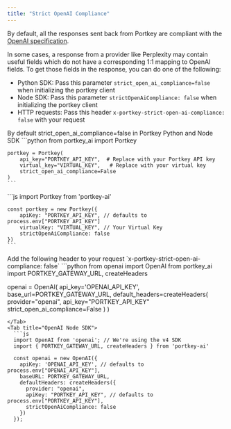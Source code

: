```yaml
---
title: "Strict OpenAI Compliance"
---
```


By default, all the responses sent back from Portkey are compliant with the [OpenAI specification](https://platform.openai.com/docs/api-reference/chat/create).

In some cases, a response from a provider like Perplexity may contain useful fields which do not have a corresponding 1:1 mapping to OpenAI fields.
To get those fields in the response, you can do one of the following:
- Python SDK: Pass this parameter `strict_open_ai_compliance=false` when initializing the portkey client
- Node SDK: Pass this parameter `strictOpenAiCompliance: false` when initializing the portkey client
- HTTP requests: Pass this header `x-portkey-strict-open-ai-compliance: false` with your request


<Note>
  By default strict_open_ai_compliance=false in Portkey Python and Node SDK
</Note>

<Tabs>
  <Tab title="Python SDK">
    ```python
    from portkey_ai import Portkey

    portkey = Portkey(
        api_key="PORTKEY_API_KEY",  # Replace with your Portkey API key
        virtual_key="VIRTUAL_KEY",   # Replace with your virtual key
        strict_open_ai_compliance=False
    )
    ```
  </Tab>
  <Tab title="Node SDK">
    ```js
    import Portkey from 'portkey-ai'

    const portkey = new Portkey({
        apiKey: "PORTKEY_API_KEY", // defaults to process.env["PORTKEY_API_KEY"]
        virtualKey: "VIRTUAL_KEY", // Your Virtual Key
        strictOpenAiCompliance: false
    })
    ```
  </Tab>
  <Tab title="cURL">
    Add the following header to your request
    `x-portkey-strict-open-ai-compliance: false`
  </Tab>
  <Tab title="OpenAI python">
  ```python
  from openai import OpenAI
  from portkey_ai import PORTKEY_GATEWAY_URL, createHeaders

  openai = OpenAI(
      api_key='OPENAI_API_KEY',
      base_url=PORTKEY_GATEWAY_URL,
      default_headers=createHeaders(
          provider="openai",
          api_key="PORTKEY_API_KEY"
          strict_open_ai_compliance=False
      )
  )
  ```
  </Tab>
  <Tab title="OpenAI Node SDK">
    ```js
    import OpenAI from 'openai'; // We're using the v4 SDK
    import { PORTKEY_GATEWAY_URL, createHeaders } from 'portkey-ai'

    const openai = new OpenAI({
      apiKey: 'OPENAI_API_KEY', // defaults to process.env["OPENAI_API_KEY"],
      baseURL: PORTKEY_GATEWAY_URL,
      defaultHeaders: createHeaders({
        provider: "openai",
        apiKey: "PORTKEY_API_KEY", // defaults to process.env["PORTKEY_API_KEY"],
        strictOpenAiCompliance: false
      })
    });
  ```
  </Tab>
</Tabs>
